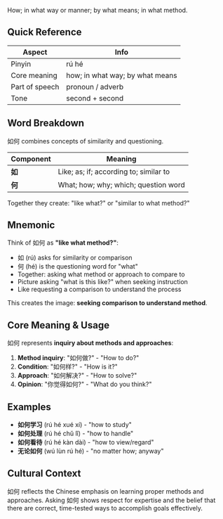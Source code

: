 How; in what way or manner; by what means; in what method.

## Quick Reference

| Aspect         | Info                               |
| -------------- | ---------------------------------- |
| Pinyin         | rú hé                              |
| Core meaning   | how; in what way; by what means    |
| Part of speech | pronoun / adverb                   |
| Tone           | second + second                    |

## Word Breakdown

如何 combines concepts of similarity and questioning.

| Component | Meaning                                      |
| --------- | -------------------------------------------- |
| **如**    | Like; as; if; according to; similar to      |
| **何**    | What; how; why; which; question word        |

Together they create: "like what?" or "similar to what method?"

## Mnemonic

Think of 如何 as **"like what method?"**:

- 如 (rú) asks for similarity or comparison  
- 何 (hé) is the questioning word for "what"
- Together: asking what method or approach to compare to
- Picture asking "what is this like?" when seeking instruction
- Like requesting a comparison to understand the process

This creates the image: **seeking comparison to understand method**.

## Core Meaning & Usage

如何 represents **inquiry about methods and approaches**:

1. **Method inquiry**: "如何做?" - "How to do?"
2. **Condition**: "如何样?" - "How is it?"
3. **Approach**: "如何解决?" - "How to solve?"
4. **Opinion**: "你觉得如何?" - "What do you think?"

## Examples

- **如何学习** (rú hé xué xí) - "how to study"
- **如何处理** (rú hé chǔ lǐ) - "how to handle"
- **如何看待** (rú hé kàn dài) - "how to view/regard"
- **无论如何** (wú lùn rú hé) - "no matter how; anyway"

## Cultural Context

如何 reflects the Chinese emphasis on learning proper methods and approaches. Asking 如何 shows respect for expertise and the belief that there are correct, time-tested ways to accomplish goals effectively.
